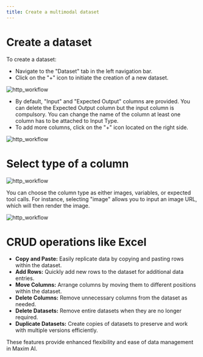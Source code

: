 ```yaml
---
title: Create a multimodal dataset
---
```


# Create a dataset

To create a dataset:

- Navigate to the "Dataset" tab in the left navigation bar.
- Click on the "+" icon to initiate the creation of a new dataset.

<img src="./Library/Datasets/create_multimodel_dataset/img1.png" alt="http_workflow" />

- By default, "Input" and "Expected Output" columns are provided. You can delete the Expected Output column but the input column is compulsory. You can change the name of the column at least one column has to be attached to Input Type.
- To add more columns, click on the "+" icon located on the right side.

<img src="./Library/Datasets/create_multimodel_dataset/img2.png" alt="http_workflow" />

# Select type of a column
<img src="./Library/Datasets/create_multimodel_dataset/img3.png" alt="http_workflow" />

You can choose the column type as either images, variables, or expected tool calls. For instance, selecting "image" allows you to input an image URL, which will then render the image.

<img src="./Library/Datasets/create_multimodel_dataset/img4.png" alt="http_workflow" />

# CRUD operations like Excel

- **Copy and Paste:** Easily replicate data by copying and pasting rows within the dataset.
- **Add Rows:** Quickly add new rows to the dataset for additional data entries.
- **Move Columns:** Arrange columns by moving them to different positions within the dataset.
- **Delete Columns:** Remove unnecessary columns from the dataset as needed.
- **Delete Datasets:** Remove entire datasets when they are no longer required.
- **Duplicate Datasets:** Create copies of datasets to preserve and work with multiple versions efficiently.

These features provide enhanced flexibility and ease of data management in Maxim AI.

<LoomVideo url="https://drive.google.com/file/d/1OCTGarFc-dOG6E7PImxXgO27JowkGzLr/preview" />

<Cards>
  <Card title="Overview" href="https://nextjs.org/docs" />
  <Card title="Import a multimodal dataset" href="https://fumadocs.vercel.app" />
  <Card title="Using a dataset for evaluation" href="https://fumadocs.vercel.app" />

</Cards>




